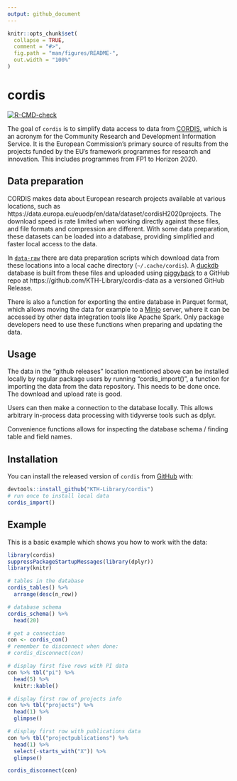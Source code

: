 ```yaml
---
output: github_document
---
```


<!-- README.md is generated from README.Rmd. Please edit that file -->

```r
knitr::opts_chunk$set(
  collapse = TRUE,
  comment = "#>",
  fig.path = "man/figures/README-",
  out.width = "100%"
)
```

# cordis

<!-- badges: start -->
[![R-CMD-check](https://github.com/KTH-Library/cordis/workflows/R-CMD-check/badge.svg)](https://github.com/KTH-Library/cordis/actions)
<!-- badges: end -->

The goal of `cordis` is to simplify data access to data from [CORDIS](https://cordis.europa.eu/), which is an acronym for the Community Research and Development Information Service. It is the European Commission's primary source of results from the projects funded by the EU's framework programmes for research and innovation. This includes programmes from FP1 to Horizon 2020. 

## Data preparation

CORDIS makes data about European research projects available at various locations, such as https://data.europa.eu/euodp/en/data/dataset/cordisH2020projects. The download speed is rate limited when working directly against these files, and file formats and compression are different. With some data preparation, these datasets can be loaded into a database, providing simplified and faster local access to the data.

In [`data-raw`](data-raw) there are data preparation scripts which download data from these locations into a local cache directory (`~/.cache/cordis`). A [duckdb](https://duckdb.org) database is built from these files and uploaded using [piggyback](https://github.com/ropensci/piggyback) to a GitHub repo at https://github.com/KTH-Library/cordis-data as a versioned GitHub Release. 

There is also a function for exporting the entire database in Parquet format, which allows moving the data for example to a [Minio](https://min.io/) server, where it can be accessed by other data integration tools like Apache Spark. Only package developers need to use these functions when preparing and updating the data.

## Usage

The data in the "github releases" location mentioned above can be installed locally by regular package users by running "cordis_import()", a function for importing the data from the data repository. This needs to be done once. The download and upload rate is good.

Users can then make a connection to the database locally. This allows arbitrary in-process data processing with tidyverse tools such as dplyr.

Convenience functions allows for inspecting the database schema / finding table and field names. 

## Installation

You can install the released version of `cordis` from [GitHub](https://github.com/KTH-Library/cordis) with:

``` r
devtools::install_github("KTH-Library/cordis")
# run once to install local data
cordis_import()
```

## Example

This is a basic example which shows you how to work with the data:

```r
library(cordis)
suppressPackageStartupMessages(library(dplyr))
library(knitr)

# tables in the database
cordis_tables() %>%
  arrange(desc(n_row))

# database schema
cordis_schema() %>%
  head(20)

# get a connection
con <- cordis_con()
# remember to disconnect when done:
# cordis_disconnect(con)

# display first five rows with PI data
con %>% tbl("pi") %>% 
  head(5) %>% 
  knitr::kable()

# display first row of projects info
con %>% tbl("projects") %>% 
  head(1) %>% 
  glimpse()

# display first row with publications data
con %>% tbl("projectpublications") %>% 
  head(1) %>% 
  select(-starts_with("X")) %>% 
  glimpse()

cordis_disconnect(con)

```

